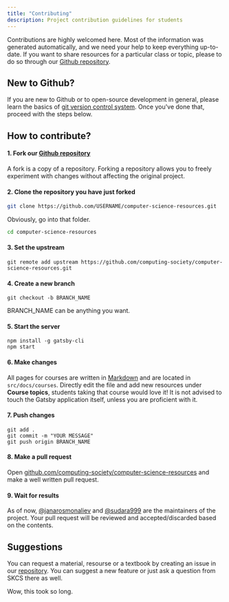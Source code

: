 ```yaml
---
title: "Contributing"
description: Project contribution guidelines for students
---
```


Contributions are highly welcomed here. Most of the information was generated automatically, and we need your help to keep everything up-to-date. If you want to share resources for a particular class or topic, please to do so through our [Github repository](https://github.com/computing-society/computer-science-resources).

## New to Github?

If you are new to Github or to open-source development in general, please learn the basics of [git version control system](https://product.hubspot.com/blog/git-and-github-tutorial-for-beginners).
Once you've done that, proceed with the steps below.

## How to contribute?

#### 1. Fork our [Github repository](https://github.com/computing-society/computer-science-resources)

A fork is a copy of a repository. Forking a repository allows you to freely experiment with changes without affecting the original project.

#### 2. Clone the repository you have just forked

```bash
git clone https://github.com/USERNAME/computer-science-resources.git
```

Obviously, go into that folder.

```bash
cd computer-science-resources
```

#### 3. Set the upstream

```
git remote add upstream https://github.com/computing-society/computer-science-resources.git
```

#### 4. Create a new branch

```
git checkout -b BRANCH_NAME
```

BRANCH_NAME can be anything you want.

#### 5. Start the server

```
npm install -g gatsby-cli
npm start
```

#### 6. Make changes

All pages for courses are written in [Markdown](https://guides.github.com/features/mastering-markdown/) and are located in
`src/docs/courses`. Directly edit the file and add new resources under **Course topics**, students taking that course would love it!
It is not advised to touch the Gatsby application itself, unless you are proficient with it.

#### 7. Push changes

```
git add .
git commit -m "YOUR MESSAGE"
git push origin BRANCH_NAME
```

#### 8. Make a pull request

Open [github.com/computing-society/computer-science-resources](https://github.com/computing-society/computer-science-resources) and make a well written pull request.

#### 9. Wait for results

As of now, [@janarosmonaliev](https://github.com/janarosmonaliev) and [@sudara999](https://github.com/sudara999) are the maintainers
of the project. Your pull request will be reviewed and accepted/discarded based on the contents.

## Suggestions

You can request a material, resourse or a textbook by creating an issue in our [repository](https://github.com/computing-society/computer-science-resources/issues).
You can suggest a new feature or just ask a question from SKCS there as well.

Wow, this took so long.

